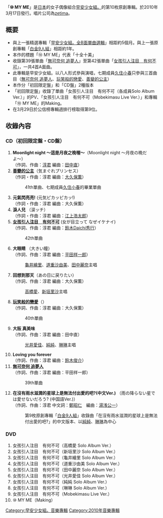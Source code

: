 {{unreferenced|time=2011-06-29T06:06:19+00:00}}
{{Infobox Album
| Name = ⑩ MY ME
| Cover = Morning Musume - 10 MY ME.jpg
| Artist = [[早安少女組。|早安少女組。]]
| Type = 專輯
| Released = 2010年3月17日
| Recorded = 2009年 - 2010年
| Genre = [[J-POP|J-POP]]
| Length = 
| Label = [[zetima|zetima]]
| Producer = [[淳君|淳君]]
| Certification  = 
| Chart position = * 週間最高排名第9位<small>（[[Oricon公信榜|Oricon]]）</small> 
| Reviews = 
| Last album            = [[早安少女組。全B面單曲選輯|早安少女組。全B面單曲選輯]]<br />2009年
| This album            = '''⑩ MY ME'''<br />2010年
| Next album            = [[Fantasy!_拾壹|Fantasy! 拾壹]]<br />2010年
| Misc           = {{Singles
 | Name          = ⑩ MY ME
 | Type          = 錄音室專輯
 | Single 1      = [[無可奈何_追夢人|無可奈何 追夢人]]
 | Single 1 date = 2009年5月13日
 | Single 2      = [[玩笑般的戀愛|玩笑般的戀愛]]
 | Single 2 date = 2009年8月12日
 | Single 3      = [[善變的公主|善變的公主]]
 | Single 3 date = 2009年10月28日
 | Single 4      = [[女孩引人注目　有何不可|女孩引人注目　有何不可]]
 | Single 4 date = 2010年2月10日
}}
}}
「'''⑩ MY ME'''」是[[日本|日本]]的女子偶像組合[[早安少女組。|早安少女組。]]的第10枚原創專輯。於2010年3月17日發行。唱片公司為[[zetima|zetima]]。

== 概要 ==
* 與上一張精選專輯「[[早安少女組。全B面單曲選輯|早安少女組。全B面單曲選輯]]」相距約5個月。與上一張原創專輯「[[白金9人組|白金9人組]]」相距約1年。
* 本作的標題「⑩ MY ME」代表「十全十美」
* 收錄第39張單曲「[[無可奈何_追夢人|無可奈何 追夢人]]」至第42張單曲「[[女孩引人注目　有何不可|女孩引人注目　有何不可]]」，一共4首A面曲。
* 此專輯是早安少女組。以八人形式參與演唱，七期成員[[久住小春|久住小春]]只參與三首曲目（[[無可奈何_追夢人|無可奈何 追夢人]]、[[玩笑般的戀愛|玩笑般的戀愛]]、[[善變的公主|善變的公主]]）
* 本作分「初回限定盤」和「CD盤」2種版本
* 「初回限定盤」收錄了單曲「女孩引人注目　有何不可（各成員Solo Album Ver.）」的PV、「女孩引人注目　有何不可（Mobekimasu Live Ver.）」和專輯「⑩ MY ME」的Making。
* 在3月29日於公信榜專輯週排行榜取得第9位。

==收錄內容==
===CD（初回限定盤・CD盤）===
# '''Moonlight night ～這是月夜之晚喔～'''（Moonlight night 〜月夜の晩だよ〜）<br/>（作詞、作曲：[[淳君|淳君]] 編曲：[[田中直|田中直]]）
# '''[[善變的公主|善變的公主]]'''（気まぐれプリンセス）<br/>（作詞・作曲：淳君 編曲：[[大久保薫|大久保薫]]）
#:41th單曲、七期成員[[久住小春|久住小春]]的畢業單曲
# '''元氣閃亮亮!''' (元気ピカッピカッ!)<br/>（作詞・作曲：淳君 編曲：大久保薫）
# '''淚人兒''' （涙ッチ）<br/>（作詞・作曲：淳君 編曲：[[江上浩太郎|江上浩太郎]]）
# '''[[女孩引人注目　有何不可|女孩引人注目　有何不可]]''' (女が目立って なぜイケナイ)<br/>（作詞、作曲：淳君 編曲：[[鈴木Daichi秀行|鈴木Daichi秀行]]）
#:42th單曲
# '''大眼睛''' （大きい瞳）<br/>（作詞、作曲：淳君 編曲：[[平田祥一郎|平田祥一郎]]）
#:[[龜井繪里|龜井繪里]]、[[道重沙由美|道重沙由美]]、[[田中麗奈_(早安少女組)|田中麗奈]]主唱
# '''回想到那天'''（あの日に戻りたい）<br/>（作詞、作曲：淳君 編曲：大久保薫）
#:[[高橋愛|高橋愛]]、[[新垣里沙|新垣里沙]]主唱
# '''[[玩笑般的戀愛|玩笑般的戀愛]]'''（{{lang|ja|なんちゃって恋愛}}）<br/>（作詞、作曲：淳君 編曲：大久保薫）
#:40th單曲
# '''大阪 真美味'''<br/>（作詞、作曲：淳君 編曲：田中直）
#:[[光井愛佳|光井愛佳]]、[[李純_(歌手)|純純]]、[[錢琳|琳琳]]主唱
# '''Loving you forever'''<br/>（作詞、作曲：淳君 編曲：[[鈴木俊介|鈴木俊介]]）
# '''[[無可奈何_追夢人|無可奈何 追夢人]]'''<br/>（作詞、作曲：淳君 編曲：平田祥一郎）
#:39th單曲
# '''在沒有雨水滋潤的星球上是無法付出愛的吧?(中文Ver.)''' （雨の降らない星では愛せないだろう? (中国語Ver.)）<br/>（作詞、作曲：淳君 中文詞：[[鄭昭仁|鄭昭仁]]　編曲：[[湯浅公一|湯浅公一]]）
#:第9枚原創專輯「[[白金9人組|白金9人組]]」收錄曲「在沒有雨水滋潤的星球上是無法付出愛的吧?」的中文版本、以[[李純_(歌手)|純純]]、[[錢琳|琳琳]]為中心

===DVD===
#女孩引人注目　有何不可（高橋愛 Solo Album Ver.）
#女孩引人注目　有何不可（新垣里沙 Solo Album Ver.）
#女孩引人注目　有何不可（龜井繪里 Solo Album Ver.）
#女孩引人注目　有何不可（道重沙由美 Solo Album Ver.）
#女孩引人注目　有何不可（田中麗奈 Solo Album Ver.）
#女孩引人注目　有何不可（光井愛佳 Solo Album Ver.）
#女孩引人注目　有何不可（純純 Solo Album Ver.）
#女孩引人注目　有何不可（琳琳 Solo Album Ver.）
#女孩引人注目　有何不可（Mobekimasu Live Ver.）
#⑩ MY ME（Making）

{{早安少女組。}}

{{DEFAULTSORT:10 MY ME}}
[[Category:早安少女組。音樂專輯|Category:早安少女組。音樂專輯]]
[[Category:2010年音樂專輯|Category:2010年音樂專輯]]